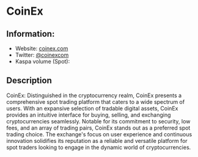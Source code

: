 
# CoinEx

## Information:
- Website: [coinex.com](https://coinex.com)
- Twitter: [@coinexcom](https://twitter.com/coinexcom)
- Kaspa volume (Spot): <ExchangeVolume coin="kaspa" exchange="coinex"/>

## Description
CoinEx: Distinguished in the cryptocurrency realm, CoinEx presents a comprehensive spot trading platform that caters to a wide spectrum of users. With an expansive selection of tradable digital assets, CoinEx provides an intuitive interface for buying, selling, and exchanging cryptocurrencies seamlessly. Notable for its commitment to security, low fees, and an array of trading pairs, CoinEx stands out as a preferred spot trading choice. The exchange's focus on user experience and continuous innovation solidifies its reputation as a reliable and versatile platform for spot traders looking to engage in the dynamic world of cryptocurrencies.
